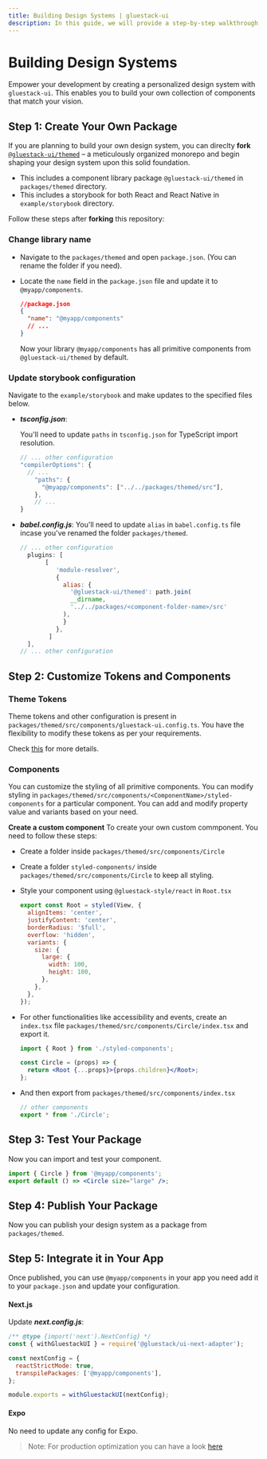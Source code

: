 ```yaml
---
title: Building Design Systems | gluestack-ui
description: In this guide, we will provide a step-by-step walkthrough on how to create your own design system
---
```



<Meta title="Guides/Building Design Systems" />

# Building Design Systems

Empower your development by creating a personalized design system with `gluestack-ui`.
This enables you to build your own collection of components that match your vision.

## Step 1: Create Your Own Package

If you are planning to build your own design system, you can direclty **fork** [`@gluestack-ui/themed`](https://github.com/gluestack/gluestack-ui) – a meticulously organized monorepo and begin shaping your design system upon this solid foundation.

- This includes a component library package `@gluestack-ui/themed` in `packages/themed` directory.
- This includes a storybook for both React and React Native in `example/storybook` directory.

Follow these steps after **forking** this repository:

### Change library name

- Navigate to the `packages/themed` and open `package.json`. (You can rename the folder if you need).
- Locate the `name` field in the `package.json` file and update it to `@myapp/components`.

  ```json
  //package.json
  {
    "name": "@myapp/components"
    // ...
  }
  ```

  Now your library `@myapp/components` has all primitive components from `@gluestack-ui/themed` by default.

### Update storybook configuration

Navigate to the `example/storybook` and make updates to the specified files below.

- **_tsconfig.json_**:

  You'll need to update `paths` in `tsconfig.json` for TypeScript import resolution.

  ```jsx
  // ... other configuration
  "compilerOptions": {
    // ...
      "paths": {
        "@myapp/components": ["../../packages/themed/src"],
      },
      // ...
  }
  ```

- **_babel.config.js_**:
  You'll need to update `alias` in `babel.config.ts` file incase you've renamed the folder `packages/themed`.
  ```jsx
  // ... other configuration
    plugins: [
         [
            'module-resolver',
            {
              alias: {
                '@gluestack-ui/themed': path.join(
                __dirname,
                '../../packages/<component-folder-name>/src'
              ),
              }
            },
          ]
    ],
  // ... other configuration
  ```

## Step 2: Customize Tokens and Components

### Theme Tokens

Theme tokens and other configuration is present in `packages/themed/src/components/gluestack-ui.config.ts`. You have the flexibility to modify these tokens as per your requirements.

Check [this](/ui/docs/theme/customizing-tokens) for more details.

### Components

You can customize the styling of all primitive components. You can modify styling in `packages/themed/src/components/<ComponentName>/styled-components` for a particular component. You can add and modify property value and variants based on your need.

**Create a custom component**
To create your own custom commponent. You need to follow these steps:

- Create a folder inside `packages/themed/src/components/Circle`
- Create a folder `styled-components/` inside `packages/themed/src/components/Circle` to keep all styling.
- Style your component using `@gluestack-style/react` in `Root.tsx`
  ```jsx
  export const Root = styled(View, {
    alignItems: 'center',
    justifyContent: 'center',
    borderRadius: '$full',
    overflow: 'hidden',
    variants: {
      size: {
        large: {
          width: 100,
          height: 100,
        },
      },
    },
  });
  ```
- For other functionalities like accessibility and events, create an `index.tsx` file `packages/themed/src/components/Circle/index.tsx` and export it.

  ```jsx
  import { Root } from './styled-components';

  const Circle = (props) => {
    return <Root {...props}>{props.children}</Root>;
  };
  ```

- And then export from `packages/themed/src/components/index.tsx`
  ```jsx
  // other components
  export * from './Circle';
  ```

## Step 3: Test Your Package

Now you can import and test your component.

```jsx
import { Circle } from '@myapp/components';
export default () => <Circle size="large" />;
```

## Step 4: Publish Your Package

Now you can publish your design system as a package from `packages/themed`.

## Step 5: Integrate it in Your App

Once published, you can use `@myapp/components` in your app you need add it to your `package.json` and update your configuration.

#### Next.js

Update **_next.config.js_**:

```jsx
/** @type {import('next').NextConfig} */
const { withGluestackUI } = require('@gluestack/ui-next-adapter');

const nextConfig = {
  reactStrictMode: true,
  transpilePackages: ['@myapp/components'],
};

module.exports = withGluestackUI(nextConfig);
```

#### Expo

No need to update any config for Expo.

> Note: For production optimization you can have a look [here](/docs/production-optimizations/babel-plugin)
